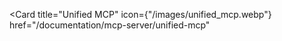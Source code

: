 <Card
  title="Unified MCP"
  icon={"/images/unified_mcp.webp"}
  href="/documentation/mcp-server/unified-mcp"
></Card>